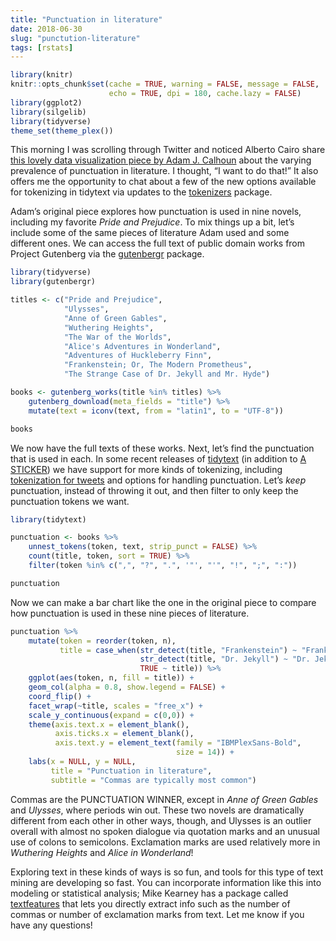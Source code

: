 ```yaml
---
title: "Punctuation in literature"
date: 2018-06-30
slug: "punctution-literature"
tags: [rstats]
---
```


```r
library(knitr)
knitr::opts_chunk$set(cache = TRUE, warning = FALSE, message = FALSE, 
                      echo = TRUE, dpi = 180, cache.lazy = FALSE)
library(ggplot2)
library(silgelib)
library(tidyverse)
theme_set(theme_plex())
```

This morning I was scrolling through Twitter and noticed Alberto Cairo share [this lovely data visualization piece by Adam J. Calhoun](https://medium.com/@neuroecology/punctuation-in-novels-8f316d542ec4) about the varying prevalence of punctuation in literature. I thought, "I want to do that!" It also offers me the opportunity to chat about a few of the new options available for tokenizing in tidytext via updates to the [tokenizers](https://github.com/ropensci/tokenizers) package.

Adam's original piece explores how punctuation is used in nine novels, including my favorite *Pride and Prejudice*. To mix things up a bit, let's include some of the same pieces of literature Adam used and some different ones. We can access the full text of public domain works from Project Gutenberg via the [gutenbergr](https://github.com/ropenscilabs/gutenbergr) package.

```r
library(tidyverse)
library(gutenbergr)

titles <- c("Pride and Prejudice",
            "Ulysses",
            "Anne of Green Gables",
            "Wuthering Heights",
            "The War of the Worlds",
            "Alice's Adventures in Wonderland",
            "Adventures of Huckleberry Finn",
            "Frankenstein; Or, The Modern Prometheus",
            "The Strange Case of Dr. Jekyll and Mr. Hyde")

books <- gutenberg_works(title %in% titles) %>%
    gutenberg_download(meta_fields = "title") %>%
    mutate(text = iconv(text, from = "latin1", to = "UTF-8"))

books
```

We now have the full texts of these works. Next, let's find the punctuation that is used in each. In some recent releases of [tidytext](https://github.com/juliasilge/tidytext) (in addition to [A STICKER](https://twitter.com/juliasilge/status/1001661517299773440)) we have support for more kinds of tokenizing, including [tokenization for tweets](https://twitter.com/juliasilge/status/1001553030011961345) and options for handling punctuation. Let's *keep* punctuation, instead of throwing it out, and then filter to only keep the punctuation tokens we want.

```r
library(tidytext)

punctuation <- books %>%
    unnest_tokens(token, text, strip_punct = FALSE) %>%
    count(title, token, sort = TRUE) %>%
    filter(token %in% c(",", "?", ".", '"', "'", "!", ";", ":"))

punctuation
```


Now we can make a bar chart like the one in the original piece to compare how punctuation is used in these nine pieces of literature.

```r
punctuation %>%
    mutate(token = reorder(token, n),
           title = case_when(str_detect(title, "Frankenstein") ~ "Frankenstein",
                             str_detect(title, "Dr. Jekyll") ~ "Dr. Jekyll and Mr. Hyde",
                             TRUE ~ title)) %>%
    ggplot(aes(token, n, fill = title)) +
    geom_col(alpha = 0.8, show.legend = FALSE) +
    coord_flip() +
    facet_wrap(~title, scales = "free_x") +
    scale_y_continuous(expand = c(0,0)) +
    theme(axis.text.x = element_blank(),
          axis.ticks.x = element_blank(),
          axis.text.y = element_text(family = "IBMPlexSans-Bold", 
                                     size = 14)) +
    labs(x = NULL, y = NULL,
         title = "Punctuation in literature",
         subtitle = "Commas are typically most common")
```

Commas are the PUNCTUATION WINNER, except in *Anne of Green Gables* and *Ulysses*, where periods win out. These two novels are dramatically different from each other in other ways, though, and Ulysses is an outlier overall with almost no spoken dialogue via quotation marks and an unusual use of colons to semicolons. Exclamation marks are used relatively more in *Wuthering Heights* and *Alice in Wonderland*!

Exploring text in these kinds of ways is so fun, and tools for this type of text mining are developing so fast. You can incorporate information like this into modeling or statistical analysis; Mike Kearney has a package called [textfeatures](https://github.com/mkearney/textfeatures) that lets you directly extract info such as the number of commas or number of exclamation marks from text. Let me know if you have any questions!
